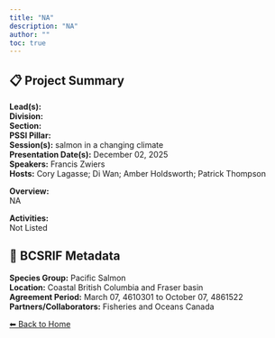 ```yaml
---
title: "NA"
description: "NA"
author: ""
toc: true
---
```


## 📋 Project Summary

**Lead(s):**   
**Division:**   
**Section:**   
**PSSI Pillar:**   
**Session(s):** salmon in a changing climate  
**Presentation Date(s):** December 02, 2025  
**Speakers:** Francis Zwiers  
**Hosts:** Cory Lagasse; Di Wan; Amber Holdsworth; Patrick Thompson  

**Overview:**  
NA   

**Activities:**  
Not Listed

## 🧬 BCSRIF Metadata

**Species Group:** Pacific Salmon  
**Location:** Coastal British Columbia and Fraser basin  
**Agreement Period:** March 07, 4610301 to October 07, 4861522  
**Partners/Collaborators:** Fisheries and Oceans Canada  

[⬅ Back to Home](../index.qmd)
